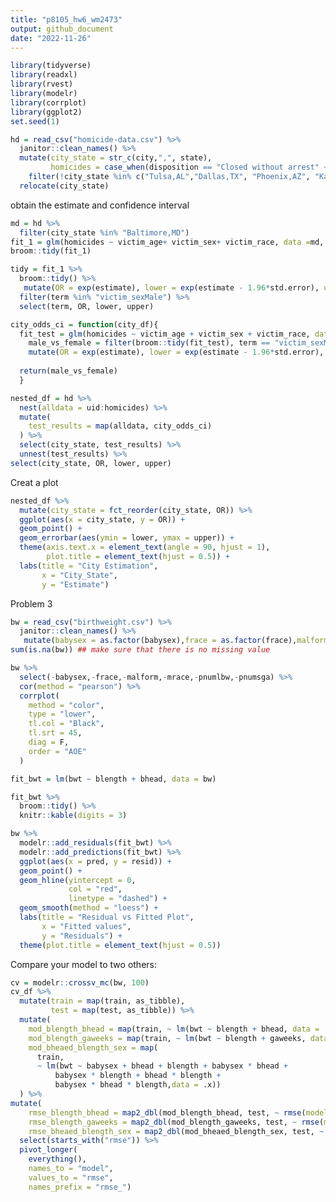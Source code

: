 ```yaml
---
title: "p8105_hw6_wm2473"
output: github_document
date: "2022-11-26"
---
```


```r
library(tidyverse)
library(readxl)
library(rvest)
library(modelr)
library(corrplot)
library(ggplot2)
set.seed(1)
```

```r
hd = read_csv("homicide-data.csv") %>% 
  janitor::clean_names() %>% 
  mutate(city_state = str_c(city,",", state), 
         homicides = case_when(disposition == "Closed without arrest" ~ "unsolved homicides", disposition == "Open/No arrest" ~ "unsolved homicides", disposition == "Closed by arrest" ~ "solved homicides"), victim_age = as.numeric(victim_age), homicides = as.factor(homicides)) %>% 
    filter(!city_state %in% c("Tulsa,AL","Dallas,TX", "Phoenix,AZ", "Kansas City,MO"),victim_race %in% c("Black","White")) %>% 
  relocate(city_state)
```

obtain the estimate and confidence interval 
```r
md = hd %>% 
  filter(city_state %in% "Baltimore,MD") 
fit_1 = glm(homicides ~ victim_age+ victim_sex+ victim_race, data =md, family= binomial()) 
broom::tidy(fit_1)

tidy = fit_1 %>% 
  broom::tidy() %>% 
   mutate(OR = exp(estimate), lower = exp(estimate - 1.96*std.error), upper = exp(estimate + 1.96*std.error)) %>% 
  filter(term %in% "victim_sexMale") %>% 
  select(term, OR, lower, upper)
```


```r
city_odds_ci = function(city_df){
  fit_test = glm(homicides ~ victim_age + victim_sex + victim_race, data =city_df, family= binomial())  
    male_vs_female = filter(broom::tidy(fit_test), term == "victim_sexMale") %>% 
    mutate(OR = exp(estimate), lower = exp(estimate - 1.96*std.error), upper = exp(estimate + 1.96*std.error))
    
  return(male_vs_female)
  }
```

```r
nested_df = hd %>%
  nest(alldata = uid:homicides) %>% 
  mutate(
    test_results = map(alldata, city_odds_ci)
  ) %>% 
  select(city_state, test_results) %>% 
  unnest(test_results) %>% 
select(city_state, OR, lower, upper)
```

Creat a plot
```r
nested_df %>%
  mutate(city_state = fct_reorder(city_state, OR)) %>%
  ggplot(aes(x = city_state, y = OR)) +
  geom_point() +
  geom_errorbar(aes(ymin = lower, ymax = upper)) +
  theme(axis.text.x = element_text(angle = 90, hjust = 1), 
        plot.title = element_text(hjust = 0.5)) +
  labs(title = "City Estimation",
       x = "City_State",
       y = "Estimate") 
```


Problem 3
```r
bw = read_csv("birthweight.csv") %>% 
  janitor::clean_names() %>% 
   mutate(babysex = as.factor(babysex),frace = as.factor(frace),malform = as.factor(malform), mrace = as.factor(mrace)) 
sum(is.na(bw)) ## make sure that there is no missing value
```



```r
bw %>%
  select(-babysex,-frace,-malform,-mrace,-pnumlbw,-pnumsga) %>%
  cor(method = "pearson") %>%
  corrplot(
    method = "color",
    type = "lower",
    tl.col = "Black",
    tl.srt = 45,
    diag = F,
    order = "AOE"
  )
```


```r
fit_bwt = lm(bwt ~ blength + bhead, data = bw) 

fit_bwt %>%   
  broom::tidy() %>% 
  knitr::kable(digits = 3)
```

```r
bw %>%
  modelr::add_residuals(fit_bwt) %>%
  modelr::add_predictions(fit_bwt) %>%
  ggplot(aes(x = pred, y = resid)) +
  geom_point() +
  geom_hline(yintercept = 0,
             col = "red",
             linetype = "dashed") +
  geom_smooth(method = "loess") +
  labs(title = "Residual vs Fitted Plot",
       x = "Fitted values",
       y = "Residuals") +
  theme(plot.title = element_text(hjust = 0.5))
```

Compare your model to two others:
```r
cv = modelr::crossv_mc(bw, 100) 
cv_df %>%
  mutate(train = map(train, as_tibble),
         test = map(test, as_tibble)) %>%
  mutate(
    mod_blength_bhead = map(train, ~ lm(bwt ~ blength + bhead, data = .x)),
    mod_blength_gaweeks = map(train, ~ lm(bwt ~ blength + gaweeks, data = .x)),
    mod_bheaed_blength_sex = map(
      train,
      ~ lm(bwt ~ babysex + bhead + blength + babysex * bhead + 
          babysex * blength + bhead * blength + 
          babysex * bhead * blength,data = .x))
  ) %>%  
mutate(
    rmse_blength_bhead = map2_dbl(mod_blength_bhead, test, ~ rmse(model = .x, data = .y)),
    rmse_blength_gaweeks = map2_dbl(mod_blength_gaweeks, test, ~ rmse(model = .x, data = .y)),
    rmse_bheaed_blength_sex = map2_dbl(mod_bheaed_blength_sex, test, ~ rmse(model = .x, data = .y))) %>% 
  select(starts_with("rmse")) %>% 
  pivot_longer(
    everything(),
    names_to = "model", 
    values_to = "rmse",
    names_prefix = "rmse_")
```

